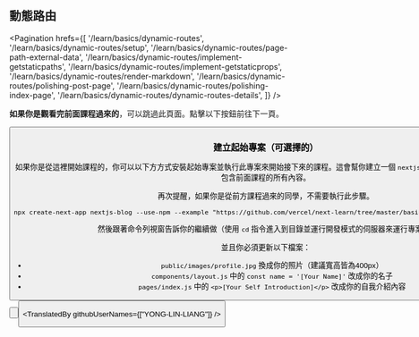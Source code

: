 
## 動態路由

<Pagination
  hrefs={[
    '/learn/basics/dynamic-routes',
    '/learn/basics/dynamic-routes/setup',
    '/learn/basics/dynamic-routes/page-path-external-data',
    '/learn/basics/dynamic-routes/implement-getstaticpaths',
    '/learn/basics/dynamic-routes/implement-getstaticprops',
    '/learn/basics/dynamic-routes/render-markdown',
    '/learn/basics/dynamic-routes/polishing-post-page',
    '/learn/basics/dynamic-routes/polishing-index-page',
    '/learn/basics/dynamic-routes/dynamic-routes-details',
  ]}
/>

**如果你是觀看完前面課程過來的**，可以跳過此頁面。點擊以下按鈕前往下一頁。

<Button
content="下一頁 ＞"
url="/learn/basics/dynamic-routes/page-path-external-data"
basicStyle="text-white bg-[#0070f3]"
hoverStyle="hover:opacity-90"
/>

### 建立起始專案（可選擇的）

如果你是從這裡開始課程的，你可以以下方方式安裝起始專案並執行此專案來開始接下來的課程。這會幫你建立一個 `nextjs-blog` 的目錄的專案，此專案包含前面課程的所有內容。

再次提醒，如果你是從前方課程過來的同學，不需要執行此步驟。

```html
npx create-next-app nextjs-blog --use-npm --example "https://github.com/vercel/next-learn/tree/master/basics/dynamic-routes-starter"
```

然後跟著命令列視窗告訴你的繼續做（使用 `cd` 指令進入到目錄並運行開發模式的伺服器來運行專案）。

並且你必須更新以下檔案：

- `public/images/profile.jpg` 換成你的照片（建議寬高皆為400px）
- `components/layout.js` 中的 `const name = '[Your Name]'` 改成你的名子
- `pages/index.js` 中的 `<p>[Your Self Introduction]</p>` 改成你的自我介紹內容

<Button
  content="← 返回上一頁"
  url="/learn/basics/dynamic-routes"
  basicStyle="text-white bg-[#0070f3]"
  hoverStyle="hover:opacity-90"
/>

<Button
  content="前往下一頁 →"
  url="/learn/basics/dynamic-routes/page-path-external-data"
  basicStyle="text-white bg-[#0070f3]"
  hoverStyle="hover:opacity-90"
/>

<TranslatedBy githubUserNames={["YONG-LIN-LIANG"]} />